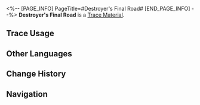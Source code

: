 <%-- [PAGE_INFO]
PageTitle=#Destroyer's Final Road#
[END_PAGE_INFO] --%>
{{Item Infobox
|id          = 110501
|image       = Item Destroyer's Final Road.png
|type        = Trace Material
|invCategory = Upgrade Materials
|rarity      = 4
|effect      = 
|description = Advanced level-up material for Traces.
|source1     = [[Echo of War (Supply Zone)]]
}}
{{Description|The Leviathan's heart has stopped beating, but its mind lives on despite being trapped in a case. As long as the lid is closed, its mind is simultaneously both alive and dead, driving the engine of destruction.<br /><br />''"Doomsday Beast, a blight made in the Warforge using what's left of a Leviathan and the weeping bones of thousands of the dead. It longs for the destruction of the universe and itself."''}}
'''Destroyer's Final Road''' is a [[Trace Material]].

==Trace Usage==
{{Trace Usage}}

==Other Languages==
{{Other Languages
|en   = Destroyer's Final Road
|zhs  = 毁灭者的末路
|zht  = 毀滅者的末路
|ja   = 壊滅者の末路
|ko   = 파멸자의 말로
|es   = Senda final del destructor
|fr   = Route finale du destructeur
|ru   = Последний путь разрушителя
|th   = Destroyer's Final Road
|vi   = Sự Kết Thúc Của Kẻ Hủy Diệt
|de   = Ende des Zerstörers
|id   = Destroyer's Final Road
|pt   = Rota Final do Destruidor
}}

==Change History==
{{Change History|1.0}}

==Navigation==
{{Upgrade Material Navbox}}